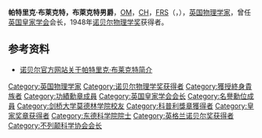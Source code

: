 {{NoteTA
|T=zh-cn:帕特里克·布莱克特;zh-tw:帕特里克·布萊克特;zh-hk:派屈克·布萊克特;
|1=zh-cn:布莱克特;zh-tw:布萊克特;zh-hk:布萊克特;
}}
{{Infobox_Scientist
| name = Patrick Blackett<br />帕特里克·布莱克特{{Nobel icon|1948年諾貝爾物理學獎|諾貝爾物理學獎}}
| image = Blackett-large.jpg
| image_size = 245px
| birth_date = {{birth date|1897|11|18}}
| birth_place = {{UK}}[[伦敦|伦敦]]
| death_date = 1974年7月13日
| death_place = {{UK}}[[伦敦|伦敦]]
| residence = {{UK}}
| nationality = {{UK}}
| field = [[物理学家|物理学家]] 
| work_institution = [[剑桥大学|剑桥大学]]<br>[[伦敦大学|伦敦大学]]<br>[[曼彻斯特维多利亚大学|曼彻斯特维多利亚大学]]<br>[[伦敦帝国学院|伦敦帝国学院]]
| alma_mater = [[奥斯本海军学院|奥斯本海军学院]]<br>[[剑桥大学|剑桥大学]]
| doctoral_advisor = [[欧内斯特·卢瑟福|欧内斯特·卢瑟福]][[File:Nobel_prize_medal.svg|20px]]  
| doctoral_students =  
| known_for  = [[云室|云室]]<br>[[宇宙射线|宇宙射线]]<br>[[古磁学|古磁学]]
| prizes = [[File:Nobel_prize_medal.svg|20px]][[诺贝尔物理学奖|诺贝尔物理学奖]]（1948年） 
| religion =
| footnotes = 
}}

'''帕特里克·布莱克特，布萊克特男爵'''，[[功績勳章_(英國)|OM]]，[[名譽勳位|CH]]，[[皇家學會院士|FRS]]（{{lang-en|'''Patrick Blackett, Baron Blackett'''}}，{{bd|1897年|11月18日|1974年|7月13日|catIdx=Blackett, Patrick Maynard Stuart}}），[[英国|英国]][[物理学家|物理学家]]，曾任[[英国皇家学会|英国皇家学会]]会长，1948年[[诺贝尔物理学奖|诺贝尔物理学奖]]获得者。

== 参考资料 ==
* [http://nobelprize.org/nobel_prizes/physics/laureates/1948/blackett-bio.html 诺贝尔官方网站关于帕特里克·布莱克特简介] {{Wayback|url=http://nobelprize.org/nobel_prizes/physics/laureates/1948/blackett-bio.html |date=20180415192051 }}
{{皇家学会会长}}
{{诺贝尔物理学奖获得者 (1926年-1950年)}}
{{皇家奖章获得者}}
{{1951年至2000年科普利奖章获得者}}

{{Authority control}}
{{DEFAULTSORT:B}}
[[Category:英国物理学家|Category:英国物理学家]]
[[Category:诺贝尔物理学奖获得者|Category:诺贝尔物理学奖获得者]]
[[Category:獲授終身貴族者|Category:獲授終身貴族者]]
[[Category:功績勳章成員|Category:功績勳章成員]]
[[Category:英国皇家学会会长|Category:英国皇家学会会长]]
[[Category:名譽勳位成員|Category:名譽勳位成員]]
[[Category:剑桥大学莫德林学院校友|Category:剑桥大学莫德林学院校友]]
[[Category:科普利獎章獲得者|Category:科普利獎章獲得者]]
[[Category:皇家奖章获得者|Category:皇家奖章获得者]]
[[Category:东德科学院院士|Category:东德科学院院士]]
[[Category:英格兰诺贝尔奖获得者|Category:英格兰诺贝尔奖获得者]]
[[Category:不列颠科学协会会长|Category:不列颠科学协会会长]]